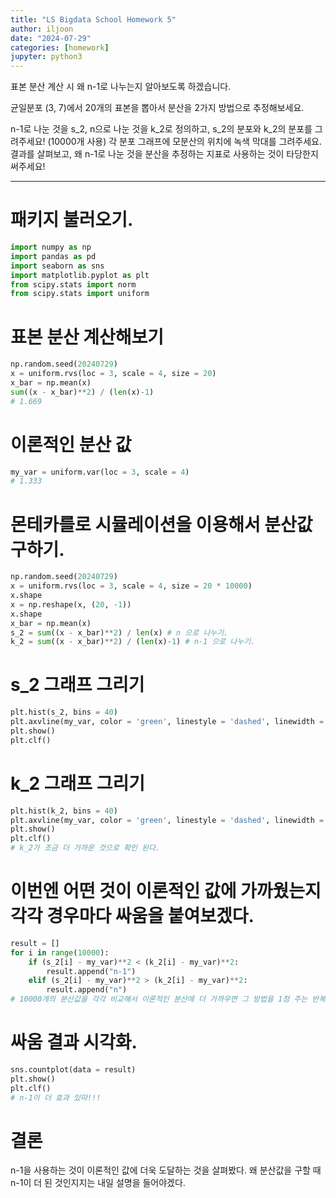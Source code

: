 ```yaml
---
title: "LS Bigdata School Homework 5"
author: iljoon
date: "2024-07-29"
categories: [homework]
jupyter: python3
---
```


표본 분산 계산 시 왜 n-1로 나누는지 알아보도록 하겠습니다.

균일분포 (3, 7)에서 20개의 표본을 뽑아서 분산을 2가지 방법으로 추정해보세요.

n-1로 나눈 것을 s_2, n으로 나눈 것을 k_2로 정의하고, s_2의 분포와 k_2의 분포를 그려주세요! (10000개 사용) 각 분포 그래프에 모분산의 위치에 녹색 막대를 그려주세요. 결과를 살펴보고, 왜 n-1로 나눈 것을 분산을 추정하는 지표로 사용하는 것이 타당한지 써주세요!

---

# 패키지 불러오기.
```python
import numpy as np
import pandas as pd
import seaborn as sns
import matplotlib.pyplot as plt
from scipy.stats import norm
from scipy.stats import uniform
```

# 표본 분산 계산해보기
```python
np.random.seed(20240729)
x = uniform.rvs(loc = 3, scale = 4, size = 20)
x_bar = np.mean(x)
sum((x - x_bar)**2) / (len(x)-1)
# 1.669
```

# 이론적인 분산 값
```python
my_var = uniform.var(loc = 3, scale = 4)
# 1.333
```

# 몬테카를로 시뮬레이션을 이용해서 분산값 구하기.
```python
np.random.seed(20240729)
x = uniform.rvs(loc = 3, scale = 4, size = 20 * 10000)
x.shape
x = np.reshape(x, (20, -1))
x.shape
x_bar = np.mean(x)
s_2 = sum((x - x_bar)**2) / len(x) # n 으로 나누기.
k_2 = sum((x - x_bar)**2) / (len(x)-1) # n-1 으로 나누기.
```

# s_2 그래프 그리기
```python
plt.hist(s_2, bins = 40)
plt.axvline(my_var, color = 'green', linestyle = 'dashed', linewidth = 0.5)
plt.show()
plt.clf()
```

# k_2 그래프 그리기
```python
plt.hist(k_2, bins = 40)
plt.axvline(my_var, color = 'green', linestyle = 'dashed', linewidth = 0.5)
plt.show()
plt.clf()
# k_2가 조금 더 가까운 것으로 확인 된다.
```

# 이번엔 어떤 것이 이론적인 값에 가까웠는지 각각 경우마다 싸움을 붙여보겠다.
```python
result = []
for i in range(10000):
    if (s_2[i] - my_var)**2 < (k_2[i] - my_var)**2:
        result.append("n-1")
    elif (s_2[i] - my_var)**2 > (k_2[i] - my_var)**2:
        result.append("n")
# 10000개의 분산값을 각각 비교해서 이론적인 분산에 더 가까우면 그 방법을 1점 주는 반복문.
```

# 싸움 결과 시각화.
```python
sns.countplot(data = result)
plt.show()
plt.clf()
# n-1이 더 효과 있따!!!
```


# 결론
n-1을 사용하는 것이 이론적인 값에 더욱 도달하는 것을 살펴봤다.
왜 분산값을 구할 때 n-1이 더 된 것인지지는 내일 설명을 들어야겠다.